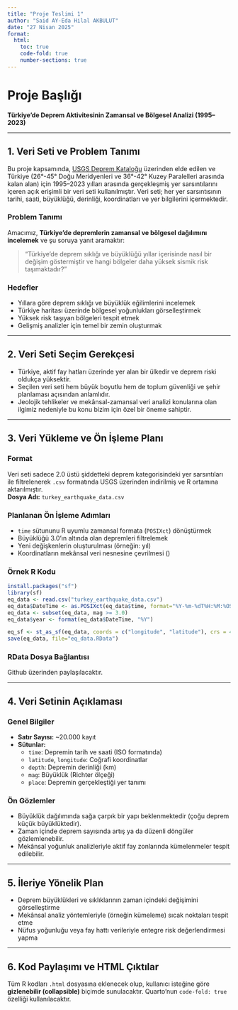 ```yaml
---
title: "Proje Teslimi 1"
author: "Said AY-Eda Hilal AKBULUT"
date: "27 Nisan 2025"
format:
  html:
    toc: true
    code-fold: true
    number-sections: true
---
```


# Proje Başlığı

**Türkiye’de Deprem Aktivitesinin Zamansal ve Bölgesel Analizi (1995–2023)**

------------------------------------------------------------------------

## 1. Veri Seti ve Problem Tanımı

Bu proje kapsamında, [USGS Deprem Kataloğu](https://earthquake.usgs.gov/earthquakes/search/) üzerinden elde edilen ve Türkiye (26°-45° Doğu Meridyenleri ve 36°-42° Kuzey Paralelleri arasında kalan alan) için 1995–2023 yılları arasında gerçekleşmiş yer sarsıntılarını içeren açık erişimli bir veri seti kullanılmıştır. Veri seti; her yer sarsıntısının tarihi, saati, büyüklüğü, derinliği, koordinatları ve yer bilgilerini içermektedir.

### Problem Tanımı

Amacımız, **Türkiye’de depremlerin zamansal ve bölgesel dağılımını incelemek** ve şu soruya yanıt aramaktır:

> “Türkiye’de deprem sıklığı ve büyüklüğü yıllar içerisinde nasıl bir değişim göstermiştir ve hangi bölgeler daha yüksek sismik risk taşımaktadır?”

### Hedefler

-   Yıllara göre deprem sıklığı ve büyüklük eğilimlerini incelemek
-   Türkiye haritası üzerinde bölgesel yoğunlukları görselleştirmek
-   Yüksek risk taşıyan bölgeleri tespit etmek
-   Gelişmiş analizler için temel bir zemin oluşturmak

------------------------------------------------------------------------

## 2. Veri Seti Seçim Gerekçesi

-   Türkiye, aktif fay hatları üzerinde yer alan bir ülkedir ve deprem riski oldukça yüksektir.
-   Seçilen veri seti hem büyük boyutlu hem de toplum güvenliği ve şehir planlaması açısından anlamlıdır.
-   Jeolojik tehlikeler ve mekânsal-zamansal veri analizi konularına olan ilgimiz nedeniyle bu konu bizim için özel bir öneme sahiptir.

------------------------------------------------------------------------

## 3. Veri Yükleme ve Ön İşleme Planı

### Format

Veri seti sadece 2.0 üstü şiddetteki deprem kategorisindeki yer sarsıntıları ile filtrelenerek `.csv` formatında USGS üzerinden indirilmiş ve R ortamına aktarılmıştır.\
**Dosya Adı:** `turkey_earthquake_data.csv`

### Planlanan Ön İşleme Adımları

-   `time` sütununu R uyumlu zamansal formata (`POSIXct`) dönüştürmek
-   Büyüklüğü 3.0’ın altında olan depremleri filtrelemek
-   Yeni değişkenlerin oluşturulması (örneğin: yıl)
-   Koordinatların mekânsal veri nesnesine çevrilmesi ()

### Örnek R Kodu

```r
install.packages("sf")
library(sf)
eq_data <- read.csv("turkey_earthquake_data.csv")
eq_data$DateTime <- as.POSIXct(eq_data$time, format="%Y-%m-%dT%H:%M:%OSZ", tz="UTC")
eq_data <- subset(eq_data, mag >= 3.0)
eq_data$year <- format(eq_data$DateTime, "%Y")

eq_sf <- st_as_sf(eq_data, coords = c("longitude", "latitude"), crs = 4326)
save(eq_data, file="eq_data.RData")
```

### RData Dosya Bağlantısı

Github üzerinden paylaşılacaktır.

------------------------------------------------------------------------

## 4. Veri Setinin Açıklaması

### Genel Bilgiler

-   **Satır Sayısı:** \~20.000 kayıt
-   **Sütunlar:**
    -   `time`: Depremin tarih ve saati (ISO formatında)
    -   `latitude`, `longitude`: Coğrafi koordinatlar
    -   `depth`: Depremin derinliği (km)
    -   `mag`: Büyüklük (Richter ölçeği)
    -   `place`: Depremin gerçekleştiği yer tanımı

### Ön Gözlemler

-   Büyüklük dağılımında sağa çarpık bir yapı beklenmektedir (çoğu deprem küçük büyüklüktedir).
-   Zaman içinde deprem sayısında artış ya da düzenli döngüler gözlemlenebilir.
-   Mekânsal yoğunluk analizleriyle aktif fay zonlarında kümelenmeler tespit edilebilir.


------------------------------------------------------------------------

## 5. İleriye Yönelik Plan

-   Deprem büyüklükleri ve sıklıklarının zaman içindeki değişimini görselleştirme
-   Mekânsal analiz yöntemleriyle (örneğin kümeleme) sıcak noktaları tespit etme
-   Nüfus yoğunluğu veya fay hattı verileriyle entegre risk değerlendirmesi yapma

------------------------------------------------------------------------

## 6. Kod Paylaşımı ve HTML Çıktılar

Tüm R kodları `.html` dosyasına eklenecek olup, kullanıcı isteğine göre **gizlenebilir (collapsible)** biçimde sunulacaktır. Quarto’nun `code-fold: true` özelliği kullanılacaktır.
